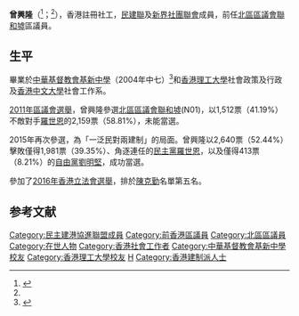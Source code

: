 {{Infobox_officeholder
| name = 曾興隆<br>Tsang Hing Lung Phillip
| office = [[北區區議會|北區區議會]]議員
| term_start   = 2016年1月1日
| constituency = [[聯和墟_(選區)|聯和墟]]
|term_end     = 2019年12月31日
|predecessor  = [[羅世恩|羅世恩]]
|successor    = [[周錦豪|周錦豪]]
| different name =
| Native place = 
| sex = 男
| party = {{DAB/short}}<br>{{NTAS/short}}
| nationality = 
| spouse = 
| relatives =
| profession = 
| religion = 
| educate =
| website = 
| past = 
}}
'''曾興隆'''（{{lang-en|Tsang Hing Lung Phillip}}<ref name=info>{{Cite web|url=http://www.elections.gov.hk/legco2016/pdf/intro_to_can/LC5_22.pdf|title=新界東地方選區候選人簡介|accessdate=2016-09-14|work=2016立法會選舉|archive-date=2019-10-29|archive-url=https://web.archive.org/web/20191029110025/https://www.elections.gov.hk/legco2016/pdf/intro_to_can/LC5_22.pdf|dead-url=no}}</ref>；{{bd|1986年|6月12日}}<ref name=info/>），香港註冊社工，[[民主建港協進聯盟|民建聯]]及[[新界社團聯會|新界社團聯會]]成員，前任[[北區區議會|北區區議會]][[聯和墟_(選區)|聯和墟]]區議員。

== 生平 ==
畢業於[[中華基督教會基新中學|中華基督教會基新中學]]（2004年中七）<ref>{{cite web |url=http://www.ks.edu.hk/~alumni/nomination.htm |title=中華基督教會基新中學第一屆法團校董會校友校董選舉 |last= |first= |date= |website= |publisher=中華基督教會基新中學 |access-date=2019-08-12|quote= |archive-url=https://web.archive.org/web/20190812062604/http://www.ks.edu.hk/~alumni/nomination.htm |archive-date=2019-08-12 |dead-url=yes }}</ref>和[[香港理工大學|香港理工大學]]社會政策及行政及[[香港中文大學|香港中文大學]]社會工作系。

[[2011年區議會選舉|2011年區議會選舉]]，曾興隆參選[[北區區議會|北區區議會]][[聯和墟_(選區)|聯和墟]](N01)，以1,512票（41.19%）不敵對手[[羅世恩|羅世恩]]的2,159票（58.81%），未能當選。

2015年再次參選，為「一泛民對兩建制」的局面。曾興隆以2,640票（52.44%）擊敗僅得1,981票（39.35%）、角逐連任的[[民主黨_(香港)|民主黨]][[羅世恩|羅世恩]]，以及僅得413票（8.21%）的[[自由黨_(香港)|自由黨]][[劉明堅|劉明堅]]，成功當選。

參加了[[2016年香港立法會選舉|2016年香港立法會選舉]]，排於[[陳克勤|陳克勤]]名單第五名。

==参考文献==
{{s-start}}
{{s-par}}
{{s-before|[[羅世恩|羅世恩]]}}
{{s-title|[[北區區議會|北區區議會]]<br>{{small|[[聯和墟_(選區)|聯和墟選區]][[區議員|區議員]]}}|2016年1月1日－2019年12月31日}}
{{s-after|[[周錦豪|周錦豪]]}}
{{end}}
{{reflist}}
[[Category:民主建港協進聯盟成員|Category:民主建港協進聯盟成員]]
[[Category:前香港區議員|Category:前香港區議員]]
[[Category:北區區議員|Category:北區區議員]]
[[Category:在世人物|Category:在世人物]]
[[Category:香港社會工作者|Category:香港社會工作者]]
[[Category:中華基督教會基新中學校友|Category:中華基督教會基新中學校友]]
[[Category:香港理工大學校友|Category:香港理工大學校友]]
[[Category:曾姓|H]]
[[Category:香港建制派人士|Category:香港建制派人士]]
